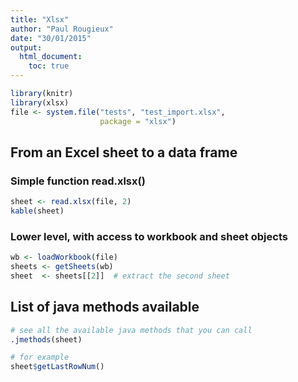 ```yaml
---
title: "Xlsx"
author: "Paul Rougieux"
date: "30/01/2015"
output: 
  html_document:
    toc: true
---
```



```r
library(knitr)
library(xlsx)
file <- system.file("tests", "test_import.xlsx", 
                    package = "xlsx")
```

## From an Excel sheet to a data frame
### Simple function read.xlsx()
```r
sheet <- read.xlsx(file, 2)
kable(sheet)
```

### Lower level, with access to workbook and sheet objects
```r
wb <- loadWorkbook(file)  
sheets <- getSheets(wb)
sheet  <- sheets[[2]]  # extract the second sheet
```


## List of java methods available
```r
# see all the available java methods that you can call
.jmethods(sheet)

# for example
sheet$getLastRowNum()
```
